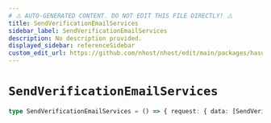 ```yaml
---
# ⚠️ AUTO-GENERATED CONTENT. DO NOT EDIT THIS FILE DIRECTLY! ⚠️
title: SendVerificationEmailServices
sidebar_label: SendVerificationEmailServices
description: No description provided.
displayed_sidebar: referenceSidebar
custom_edit_url: https://github.com/nhost/nhost/edit/main/packages/hasura-auth-js/src/machines/send-verification-email.ts#L21
---
```


# `SendVerificationEmailServices`

```ts
type SendVerificationEmailServices = () => { request: { data: [SendVerificationEmailResponse](/reference/docgen/javascript/nhost-js/types/send-verification-email-response) } }
```
